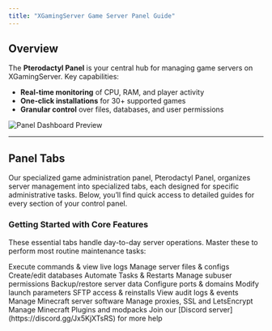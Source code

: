 ```yaml
---
title: "XGamingServer Game Server Panel Guide"
---
```


## Overview

The **Pterodactyl Panel** is your central hub for managing game servers on XGamingServer. Key capabilities:

- **Real-time monitoring** of CPU, RAM, and player activity
- **One-click installations** for 30\+ supported games
- **Granular control** over files, databases, and user permissions

![Panel Dashboard Preview](/images/panel.png)

---

## **Panel Tabs**

Our specialized game administration panel, Pterodactyl Panel, organizes server management into specialized tabs, each designed for specific administrative tasks. Below, you’ll find quick access to detailed guides for every section of your control panel.

### **Getting Started with Core Features**

These essential tabs handle day-to-day server operations. Master these to perform most routine maintenance tasks:

<CardGroup cols="4">
  <Card title="Console" icon="sparkles" href="/Game-Panel/Console">
    Execute commands & view live logs
  </Card>
  <Card title="Files" icon="sparkles" href="/Game-Panel/Files">
    Manage server files & configs
  </Card>
  <Card title="Databases " icon="sparkles" href="/Game-Panel/Databases">
    Create/edit databases
  </Card>
  <Card title="Schedules" icon="sparkles" href="/Game-Panel/Schedules">
    Automate Tasks & Restarts
  </Card>
  <Card title="Users" icon="sparkles" href="/Game-Panel/Users">
    Manage subuser permissions
  </Card>
  <Card title="Backups" icon="sparkles" href="/Game-Panel/Backups">
    Backup/restore server data
  </Card>
  <Card title="Network" icon="sparkles" href="/Game-Panel/Network">
    Configure ports & domains
  </Card>
  <Card title="Startup" icon="sparkles" href="/Game-Panel/Startup">
    Modify launch parameters
  </Card>
  <Card title="Settings" icon="sparkles" href="/Game-Panel/Settings">
    SFTP access & reinstalls
  </Card>
  <Card title="Activity" icon="sparkles" href="/Game-Panel/Activity">
    View audit logs & events
  </Card>
  <Card title="Server type" icon="sparkles" href="/Game-Panel/Server-type">
    Manage Minecraft server software
  </Card>
  <Card title="Proxy" icon="sparkles" href="/Game-Panel/Proxy">
    Manage proxies, SSL and LetsEncrypt
  </Card>
  <Card title="Additional Featues" icon="sparkles" href="/Game-Panel/Additional-Features">
    Manage Minecraft Plugins and modpacks
  </Card>
</CardGroup>

<Info>
  Join our [Discord server](https://discord.gg/Jx5KjXTsRS) for more help
</Info>